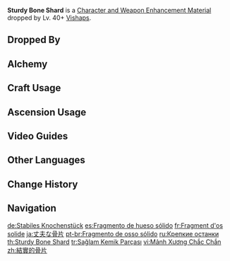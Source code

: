 {{Item Infobox
|id          = 112042
|image       = Item Sturdy Bone Shard.png
|type        = Character and Weapon Enhancement Materials
|group       = Vishap Materials
|group2      = Elite Enemy Drops
|invCategory = Character Development Items
|quality     = 3
|description = A fragment of an unknown creature's bones that appear to be prized by Geovishaps for some reason.<br>The fragment appears to be quite aged. Despite being dragon-like beasts with no spoken language, they still seem to have some sort of special affection for these bone shards.
|source1     = Dropped by Lv. 40+ [[Vishaps]]
|source2     = [[Alchemy]]
}}
'''Sturdy Bone Shard''' is a [[Character and Weapon Enhancement Material]] dropped by Lv. 40+ [[Vishaps]].

==Dropped By==
{{Dropped By|level=40}}

==Alchemy==
{{Recipe
|type = Crafting
|Fragile Bone Shard = 3
|Mora = 25
|sort = Fragile Bone Shard;Mora
}}

==Craft Usage==
{{Craft Usage}}

==Ascension Usage==
{{Ascension Usage}}

==Video Guides==
{{EVT
|video1   = https://youtu.be/Z1XnzvRCt-s
|caption1 = Farm Guide
}}

==Other Languages==
{{Other Languages
|en      = Sturdy Bone Shard
|zhs     = 结实的骨片
|zhs_rm  = Jiēshi de Gǔ Piàn
|zht     = 結實的骨片
|zht_rm  = Jiēshi de Gǔ Piàn
|zh_tl   = Sturdy Bone Shard
|ja      = 丈夫な骨片
|ja_rm   = Joubu-na Koppen
|ja_tl   = Solid Bone Fragment
|ko      = 단단한 뼛조각
|ko_tl   = Solid Bone Fragment
|es      = Fragmento de hueso sólido
|es_tl   = Fragment of Solid Bone
|fr      = Fragment d'os solide
|fr_tl   = Solid Bone Fragment
|ru      = Крепкие останки
|ru_tl   = Sturdy Bone Remains
|th      = Sturdy Bone Remains
|vi      = Mảnh Xương Chắc Chắn
|vi_tl   = Sturdy Bone Shard
|de      = Stabiles Knochenstück
|de_tl   = Sturdy Bone Fragment
|id      = Sturdy Bone Shard
|pt      = Fragmento de osso sólido
|pt_tl   = 
|tr      = Sağlam Kemik Parçası
|tr_tl   = Sturdy Bone Fragment
|it      = Frammento d'osso solido
|it_tl   = 
}}

==Change History==
{{Change History|1.0}}

==Navigation==
{{Development Item Navbox|Character and Weapon Enhancement Materials}}

[[de:Stabiles Knochenstück]]
[[es:Fragmento de hueso sólido]]
[[fr:Fragment d'os solide]]
[[ja:丈夫な骨片]]
[[pt-br:Fragmento de osso sólido]]
[[ru:Крепкие останки]]
[[th:Sturdy Bone Shard]]
[[tr:Sağlam Kemik Parçası]]
[[vi:Mảnh Xương Chắc Chắn]]
[[zh:結實的骨片]]